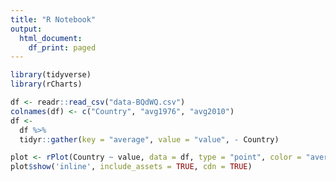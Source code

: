 ```yaml
---
title: "R Notebook"
output:
  html_document:
    df_print: paged
---
```


```r
library(tidyverse)
library(rCharts)
```

<style>
.tick text {
opacity: 1 !important;
}
</style>

```r
df <- readr::read_csv("data-BQdWQ.csv")
colnames(df) <- c("Country", "avg1976", "avg2010")
df <-
  df %>% 
  tidyr::gather(key = "average", value = "value", - Country)
```

```r
plot <- rPlot(Country ~ value, data = df, type = "point", color = "average")
plot$show('inline', include_assets = TRUE, cdn = TRUE)
```

